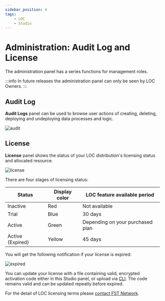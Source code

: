 ```yaml
---
sidebar_position: 4
tags:
    - LOC
    - Studio
---
```


# Administration: Audit Log and License

The administration panel has a series functions for management roles.

:::info
In future releases the administration panel can only be seen by LOC Owners.
:::

## Audit Log

**Audit Logs** panel can be used to browse user actions of creating, deleting, deploying and undeploying data processes and logic.

<div className="center-padded-sm">
    <img src={require("./img/audit.png").default} alt="audit" />
</div>

## License

**License** panel shows the status of your LOC distribution's licensing status and allocated resource.

<div className="center-padded-sm">
    <img src={require("./img/license.png").default} alt="license" />
</div>

There are four stages of licensing status:

| Status           | Display color | LOC feature available period     |
| ---------------- | ------------- | -------------------------------- |
| Inactive         | Red           | Not available                    |
| Trial            | Blue          | 30 days                          |
| Active           | Green         | Depending on your purchased plan |
| Active (Expired) | Yellow        | 45 days                          |

You will get the following notification if your license is expired:

<div className="center-padded-sm">
    <img src={require("./img/expired.png").default} alt="expired" />
</div>

You can update your license with a file containing valid, encrypted activation code either in this Studio panel, or upload via [CLI](/legacy/0.7/cli-handbook/cli-commands/general-profile-login#license). The code remains valid and can be updated repeatly before expired.

For the detail of LOC licensing terms please [contact FST Network](/docs/about).
